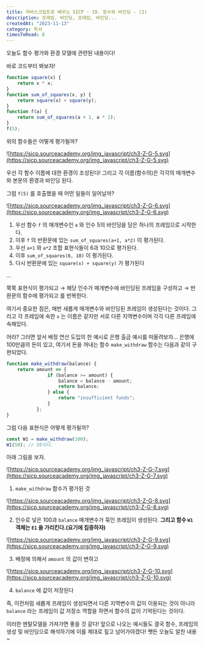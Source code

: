 ```yaml
---
title: 자바스크립트로 배우는 SICP - 19. 함수와 바인딩 - (2)
description: 프레임, 바인딩, 프레임, 바인딩...
createdAt: "2023-11-13"
category: 독서
timesToRead: 8
---
```


오늘도 함수 평가와 환경 모델에 관련된 내용이다!

바로 코드부터 봐보자!

```jsx
function square(x) {
    return x * x;
}
function sum_of_squares(x, y) {
    return square(x) + square(y);
}
function f(a) {
    return sum_of_squares(a + 1, a * 2);
}
f(5);
```

위의 함수들은 어떻게 평가될까?

![https://sicp.sourceacademy.org/img_javascript/ch3-Z-G-5.svg](https://sicp.sourceacademy.org/img_javascript/ch3-Z-G-5.svg)

우선 각 함수 이름에 대한 환경이 조성된다! 그리고 각 이름(함수의)은 각각의 매개변수와 본문의 환경과 바인딩 된다.

그럼 `f(5)` 를 호출했을 때 어떤 일들이 일어날까?

![https://sicp.sourceacademy.org/img_javascript/ch3-Z-G-6.svg](https://sicp.sourceacademy.org/img_javascript/ch3-Z-G-6.svg)

1. 우선 함수 `f` 의 매개변수인 `a` 와 인수 5의 바인딩을 담은 하나의 프레임으로 시작한다.
2. 이후 `f` 의 반환문에 있는 `sum_of_squares(a+1, a*2)` 이 평가된다.
 1. 우선 `a+1` 와 `a*2` 조합 표현식들이 6과 10으로 평가된다.
 2. 이후 `sum_of_squares(6, 10)` 이 평가된다.
3. 다시 반환문에 있는 `square(x) + square(y)` 가 평가된다

…

쭉쭉 표현식이 평가되고 → 해당 인수가 매개변수에 바인딩된 프레임을 구성하고 → 반환문의 함수에 평가되고 를 반복한다.

여기서 중요한 점은, 매번 새롭게 매개변수와 바인딩된 프레임이 생성된다는 것이다. 그리고 각 프레임에 속한 `x` 는 이름은 같지만 서로 다른 지역변수이며 각각 다른 프레임에 속해있다.

어라? 그러면 앞서 배정 연산 도입의 한 예시로 은행 출금 예시를 떠올려보자… 은행에 100만큼의 돈이 있고, 여기서 돈을 꺼내는 함수 `make_withdraw` 함수는 다음과 같이 구현되었다.

```jsx
function make_withdraw(balance) {
    return amount => {
               if (balance >= amount) {
                   balance = balance - amount;
                   return balance;
               } else {
                   return "insufficient funds";
               }
           };
}
```

그럼 다음 표현식은 어떻게 평가될까?

```jsx
const W1 = make_withdraw(100);
W1(50); // 50이다.
```

아래 그림을 보자.

![https://sicp.sourceacademy.org/img_javascript/ch3-Z-G-7.svg](https://sicp.sourceacademy.org/img_javascript/ch3-Z-G-7.svg)

1. `make_withdraw` 함수가 평가된 것

![https://sicp.sourceacademy.org/img_javascript/ch3-Z-G-8.svg](https://sicp.sourceacademy.org/img_javascript/ch3-Z-G-8.svg)

2. 인수로 넣은 100과 `balance` 매개변수가 묶인 프레임이 생성된다. **그리고 함수 `W1` 객체는 `E1` 을 가리킨다.(요기에 집중하자)**

![https://sicp.sourceacademy.org/img_javascript/ch3-Z-G-9.svg](https://sicp.sourceacademy.org/img_javascript/ch3-Z-G-9.svg)

3. 배정에 의해서 `amount` 의 값이 변하고

![https://sicp.sourceacademy.org/img_javascript/ch3-Z-G-10.svg](https://sicp.sourceacademy.org/img_javascript/ch3-Z-G-10.svg)

4. `balance` 에 값이 저장된다

즉, 이전처럼 새롭게 프레임이 생성되면서 다른 지역변수의 값이 이용되는 것이 아니라  `balance` 라는 프레임이 값 저장소 역할을 하면서 함수의 값이 기억된다는 것이다.

이러한 멘탈모델을 가져가면 좋을 것 같다! 앞으로 나오는 예시들도 결국 함수, 프레임의 생성 및 바인딩으로 해석하기에 이를 제대로 짚고 넘어가야겠다! 쨋든 오늘도 알찬 내용~